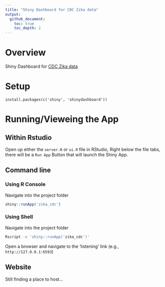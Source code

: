 ```yaml
---
title: "Shiny Dashboard for CDC Zika data"
output: 
  github_document:
    toc: true
    toc_depth: 2
---
```


# Overview
Shiny Dashboard for [CDC Zika data](https://github.com/cdcepi/zika)

# Setup

`install.packages(c('shiny', 'shinydashboard'))`

# Running/Vieweing the App

## Within Rstudio

Open up either the `server.R` or `ui.R` file in RStudio,
Right below the file tabs, there will be a `Run App` Button that will launch the Shiny App.

## Command line

### Using R Console

Navigate into the project folder

```R
shiny::runApp('zika_cdc')
```

### Using Shell

Navigate into the project folder

```bash
Rscript -e 'shiny::runApp('zika_cdc')'
```

Open a browser and navigate to the 'listening' link (e.g., `http://127.0.0.1:6593`)

## Website

Still finding a place to host...
